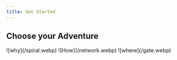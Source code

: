 ```yaml
---
title: Get Started
---
```


## Choose your Adventure

<Cards num={2}>
  <Card
    title="The Why ?"
    href="https://omnid.io/"
  >
    ![why](/spiral.webp)
  </Card>
  <Card title="The How ?" href="/protocol">
    ![How](/network.webp)
  </Card>
  <Card title="The Where ?" href="#">
    ![where](/gate.webp)
  </Card>
</Cards>
